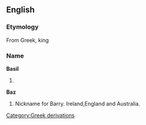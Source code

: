 == English ==
=== Etymology ===
From Greek, king
=== Name ===
'''Basil'''
#
'''Baz'''
# Nickname for Barry. Ireland,England and Australia.
[[Category:Greek derivations]]